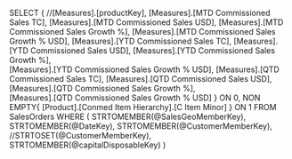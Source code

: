 ﻿SELECT
{
	//[Measures].[productKey],
	[Measures].[MTD Commissioned Sales TC],
	[Measures].[MTD Commissioned Sales USD],
	[Measures].[MTD Commissioned Sales Growth %],
	[Measures].[MTD Commissioned Sales Growth % USD],
	[Measures].[YTD Commissioned Sales TC],
	[Measures].[YTD Commissioned Sales USD],
	[Measures].[YTD Commissioned Sales Growth %],	
	[Measures].[YTD Commissioned Sales Growth % USD],
	[Measures].[QTD Commissioned Sales TC],
	[Measures].[QTD Commissioned Sales USD],
	[Measures].[QTD Commissioned Sales Growth %],	
	[Measures].[QTD Commissioned Sales Growth % USD]
} ON 0,
NON EMPTY{
	[Product].[Conmed Item Hierarchy].[C Item Minor]
} ON 1
FROM 
	SalesOrders
WHERE 
(
	STRTOMEMBER(@SalesGeoMemberKey),  
	STRTOMEMBER(@DateKey),
	STRTOMEMBER(@CustomerMemberKey),
	//STRTOSET(@CustomerMemberKey),
	STRTOMEMBER(@capitalDisposableKey)
)